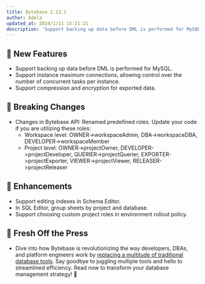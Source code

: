 ```yaml
---
title: Bytebase 2.13.1
author: Adela
updated_at: 2024/1/11 15:21:21
description: 'Support backing up data before DML is performed for MySQL.'
---
```



## 🚀 New Features

- Support backing up data before DML is performed for MySQL.
- Support instance maximum connections, allowing control over the number of concurrent tasks per instance.
- Support compression and encryption for exported data.

## 🔔 Breaking Changes

- Changes in Bytebase API: Renamed predefined roles. Update your code if you are utilizing these roles:
  - Workspace level: OWNER->workspaceAdmin, DBA->workspaceDBA, DEVELOPER->workspaceMember
  - Project level: OWNER->projectOwner, DEVELOPER->projectDeveloper, QUERIER->projectQuerier, EXPORTER->projectExporter, VIEWER->projectViewer, RELEASER->projectReleaser

## 🎄 Enhancements

- Support editing indexes in Schema Editor.
- In SQL Editor, group sheets by project and database.
- Support choosing custom project roles in environment rollout policy.

## 📰 Fresh Off the Press

- Dive into how Bytebase is revolutionizing the way developers, DBAs, and platform engineers work by [replacing a multitude of traditional database tools](https://www.bytebase.com/blog/all-database-tools-bytebase-replaces/). Say goodbye to juggling multiple tools and hello to streamlined efficiency. Read now to transform your database management strategy! 🍭

<InstallUpgrade />
